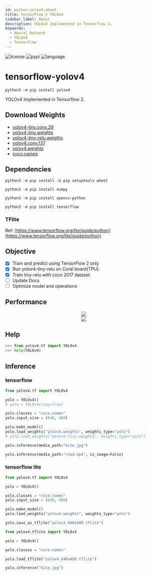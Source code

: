 ```yaml
---
id: python-yolov4-about
title: TensorFlow 2 YOLOv4
sidebar_label: About
description: YOLOv4 Implemented in Tensorflow 2.
keywords:
  - Neural Network
  - YOLOv4
  - TensorFlow
---
```



![license](https://img.shields.io/github/license/hhk7734/tensorflow-yolov4)
![pypi](https://img.shields.io/pypi/v/yolov4)
![language](https://img.shields.io/github/languages/top/hhk7734/tensorflow-yolov4)

# tensorflow-yolov4

```shell
python3 -m pip install yolov4
```

YOLOv4 Implemented in Tensorflow 2.

## Download Weights

- [yolov4-tiny.conv.29](https://drive.google.com/file/d/1WtOuGfUgNyNfALo5_VhQ1kb5QenRE0Gt/view?usp=sharing)
- [yolov4-tiny.weights](https://drive.google.com/file/d/1GJwGiR7rizY_19c_czuLN8p31BwkhWY5/view?usp=sharing)
- [yolov4-tiny-relu.weigths](https://drive.google.com/file/d/1K1Nh9j0K-Bj4w2qa_9cE0NrK9vz6BhOF/view?usp=sharing)
- [yolov4.conv.137](https://drive.google.com/file/d/1li1pUtqpXj_-ZXxA8wJq-nzW8h2HWsrP/view?usp=sharing)
- [yolov4.weights](https://drive.google.com/file/d/15P4cYyZ2Sd876HKAEWSmeRdFl_j-0upi/view?usp=sharing)
- [coco.names](https://github.com/hhk7734/tensorflow-yolov4/tree/master/test/dataset)

## Dependencies

```shell
python3 -m pip install -U pip setuptools wheel
```

```shell
python3 -m pip install numpy
```

```shell
python3 -m pip install opencv-python
```

```shell
python3 -m pip install tensorflow
```

### TFlite

Ref: [https://www.tensorflow.org/lite/guide/python](https://www.tensorflow.org/lite/guide/python)

## Objective

- [x] Train and predict using TensorFlow 2 only
- [x] Run yolov4-tiny-relu on Coral board(TPU).
- [x] Train tiny-relu with coco 2017 dataset
- [ ] Update Docs
- [ ] Optimize model and operations

## Performance

<center>
  <img
    src={useBaseUrl("img/lang/python/libraries/yolov4/yolov4-performance.png")}
  />
</center>

<center>
  <img
    src={useBaseUrl(
      "img/lang/python/libraries/yolov4/yolov4-performance-tiny.png"
    )}
  />
</center>

## Help

```python
>>> from yolov4.tf import YOLOv4
>>> help(YOLOv4)
```

## Inference

### tensorflow

```python
from yolov4.tf import YOLOv4

yolo = YOLOv4()
# yolo = YOLOv4(tiny=True)

yolo.classes = "coco.names"
yolo.input_size = (640, 480)

yolo.make_model()
yolo.load_weights("yolov4.weights", weights_type="yolo")
# yolo.load_weights("yolov4-tiny.weights", weights_type="yolo")

yolo.inference(media_path="kite.jpg")

yolo.inference(media_path="road.mp4", is_image=False)
```

### tensorflow lite

```python
from yolov4.tf import YOLOv4

yolo = YOLOv4()

yolo.classes = "coco.names"
yolo.input_size = (640, 480)

yolo.make_model()
yolo.load_weights("yolov4.weights", weights_type="yolo")

yolo.save_as_tflite("yolov4_640x480.tflite")
```

```python
from yolov4.tflite import YOLOv4

yolo = YOLOv4()

yolo.classes = "coco.names"

yolo.load_tflite("yolov4_640x480.tflite")

yolo.inference("kite.jpg")
```
